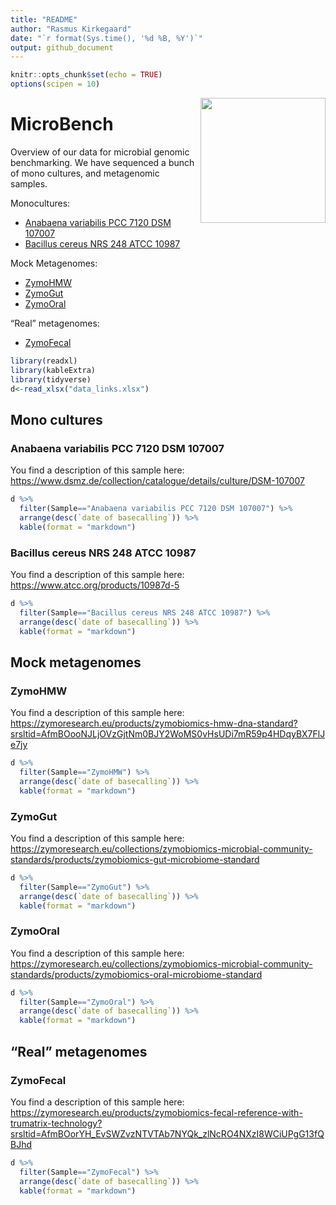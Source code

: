```yaml
---
title: "README"
author: "Rasmus Kirkegaard"
date: "`r format(Sys.time(), '%d %B, %Y')`"
output: github_document
---
```




```r
knitr::opts_chunk$set(echo = TRUE)
options(scipen = 10)
```

<img align="right" src="images/microbench.jpg" width="200">

# MicroBench 

Overview of our data for microbial genomic benchmarking. We have sequenced a bunch of mono cultures, and metagenomic samples.


Monocultures:

 * [Anabaena variabilis PCC 7120	DSM 107007](#anabaena-variabilis-pcc-7120-dsm-107007)
 * [Bacillus cereus NRS 248	ATCC 10987](bacillus-cereus-nrs-248-atcc-10987) 

Mock Metagenomes:

 * [ZymoHMW](#zymohmw)
 * [ZymoGut](#zymogut)
 * [ZymoOral](#zymooral)

"Real" metagenomes:

 * [ZymoFecal](#zymofecal)



```r
library(readxl)
library(kableExtra)
library(tidyverse)
d<-read_xlsx("data_links.xlsx")
```

## Mono cultures

### Anabaena variabilis PCC 7120	DSM 107007

You find a description of this sample here: [https://www.dsmz.de/collection/catalogue/details/culture/DSM-107007](https://www.dsmz.de/collection/catalogue/details/culture/DSM-107007)

```r
d %>% 
  filter(Sample=="Anabaena variabilis PCC 7120 DSM 107007") %>%
  arrange(desc(`date of basecalling`)) %>%
  kable(format = "markdown")
```

### Bacillus cereus NRS 248	ATCC 10987 

You find a description of this sample here: [https://www.atcc.org/products/10987d-5](https://www.atcc.org/products/10987d-5)

```r
d %>% 
  filter(Sample=="Bacillus cereus NRS 248 ATCC 10987") %>%
  arrange(desc(`date of basecalling`)) %>%
  kable(format = "markdown")
```

## Mock metagenomes

### ZymoHMW

You find a description of this sample here: [https://zymoresearch.eu/products/zymobiomics-hmw-dna-standard?srsltid=AfmBOooNJLjOVzGjtNm0BJY2WoMS0vHsUDi7mR59p4HDqyBX7FlJe7jy](https://zymoresearch.eu/products/zymobiomics-hmw-dna-standard?srsltid=AfmBOooNJLjOVzGjtNm0BJY2WoMS0vHsUDi7mR59p4HDqyBX7FlJe7jy)

```r
d %>% 
  filter(Sample=="ZymoHMW") %>%
  arrange(desc(`date of basecalling`)) %>%
  kable(format = "markdown")
```

### ZymoGut

You find a description of this sample here: [https://zymoresearch.eu/collections/zymobiomics-microbial-community-standards/products/zymobiomics-gut-microbiome-standard](https://zymoresearch.eu/collections/zymobiomics-microbial-community-standards/products/zymobiomics-gut-microbiome-standard)

```r
d %>% 
  filter(Sample=="ZymoGut") %>%
  arrange(desc(`date of basecalling`)) %>%
  kable(format = "markdown")
```

### ZymoOral

You find a description of this sample here: [https://zymoresearch.eu/collections/zymobiomics-microbial-community-standards/products/zymobiomics-oral-microbiome-standard](https://zymoresearch.eu/collections/zymobiomics-microbial-community-standards/products/zymobiomics-oral-microbiome-standard)

```r
d %>% 
  filter(Sample=="ZymoOral") %>%
  arrange(desc(`date of basecalling`)) %>%
  kable(format = "markdown")
```

## "Real" metagenomes

### ZymoFecal

You find a description of this sample here: [https://zymoresearch.eu/products/zymobiomics-fecal-reference-with-trumatrix-technology?srsltid=AfmBOorYH_EvSWZvzNTVTAb7NYQk_zlNcRO4NXzI8WCiUPgG13fQBJhd](https://zymoresearch.eu/products/zymobiomics-fecal-reference-with-trumatrix-technology?srsltid=AfmBOorYH_EvSWZvzNTVTAb7NYQk_zlNcRO4NXzI8WCiUPgG13fQBJhd)

```r
d %>% 
  filter(Sample=="ZymoFecal") %>%
  arrange(desc(`date of basecalling`)) %>%
  kable(format = "markdown")
```


